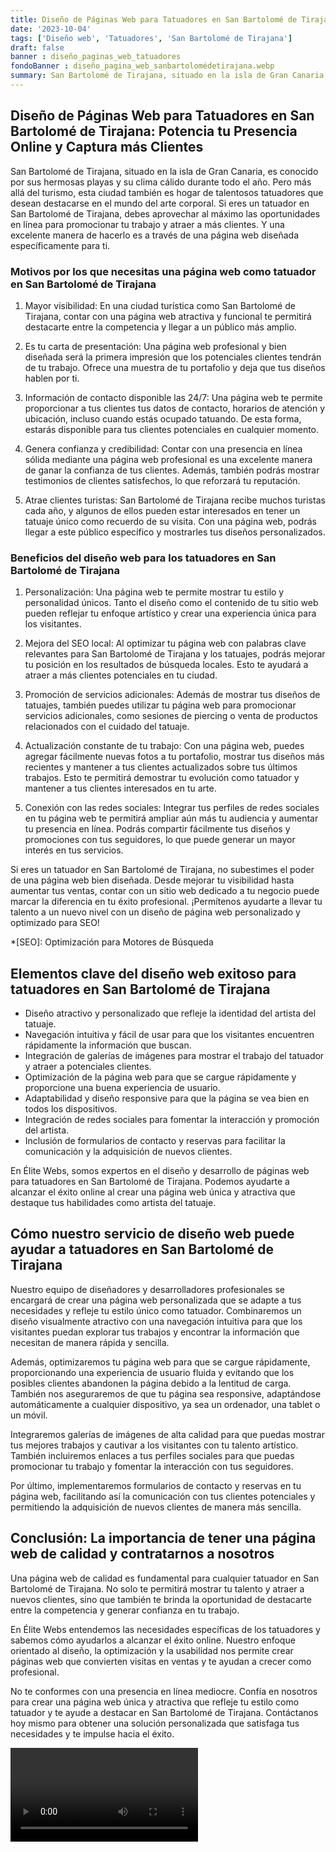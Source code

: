 ```yaml
---
title: Diseño de Páginas Web para Tatuadores en San Bartolomé de Tirajana
date: '2023-10-04'
tags: ['Diseño web', 'Tatuadores', 'San Bartolomé de Tirajana']
draft: false
banner : diseño_paginas_web_tatuadores
fondoBanner : diseño_pagina_web_sanbartolomédetirajana.webp
summary: San Bartolomé de Tirajana, situado en la isla de Gran Canaria, es conocido por sus hermosas playas y su clima cálido durante todo el año. Pero más allá del turismo, esta ciudad también es hogar de talentosos tatuadores que desean destacarse en el mundo del arte corporal. Si eres un tatuador en San Bartolomé de Tirajana, debes aprovechar al máximo las oportunidades en línea para promocionar tu trabajo y atraer a más clientes. Y una excelente manera de hacerlo es a través de una página web diseñada específicamente para ti.
---
```


## Diseño de Páginas Web para Tatuadores en San Bartolomé de Tirajana: Potencia tu Presencia Online y Captura más Clientes

San Bartolomé de Tirajana, situado en la isla de Gran Canaria, es conocido por sus hermosas playas y su clima cálido durante todo el año. Pero más allá del turismo, esta ciudad también es hogar de talentosos tatuadores que desean destacarse en el mundo del arte corporal. Si eres un tatuador en San Bartolomé de Tirajana, debes aprovechar al máximo las oportunidades en línea para promocionar tu trabajo y atraer a más clientes. Y una excelente manera de hacerlo es a través de una página web diseñada específicamente para ti.

### Motivos por los que necesitas una página web como tatuador en San Bartolomé de Tirajana

1. Mayor visibilidad: En una ciudad turística como San Bartolomé de Tirajana, contar con una página web atractiva y funcional te permitirá destacarte entre la competencia y llegar a un público más amplio.

2. Es tu carta de presentación: Una página web profesional y bien diseñada será la primera impresión que los potenciales clientes tendrán de tu trabajo. Ofrece una muestra de tu portafolio y deja que tus diseños hablen por ti.

3. Información de contacto disponible las 24/7: Una página web te permite proporcionar a tus clientes tus datos de contacto, horarios de atención y ubicación, incluso cuando estás ocupado tatuando. De esta forma, estarás disponible para tus clientes potenciales en cualquier momento.

4. Genera confianza y credibilidad: Contar con una presencia en línea sólida mediante una página web profesional es una excelente manera de ganar la confianza de tus clientes. Además, también podrás mostrar testimonios de clientes satisfechos, lo que reforzará tu reputación.

5. Atrae clientes turistas: San Bartolomé de Tirajana recibe muchos turistas cada año, y algunos de ellos pueden estar interesados en tener un tatuaje único como recuerdo de su visita. Con una página web, podrás llegar a este público específico y mostrarles tus diseños personalizados.

### Beneficios del diseño web para los tatuadores en San Bartolomé de Tirajana

1. Personalización: Una página web te permite mostrar tu estilo y personalidad únicos. Tanto el diseño como el contenido de tu sitio web pueden reflejar tu enfoque artístico y crear una experiencia única para los visitantes.

2. Mejora del SEO local: Al optimizar tu página web con palabras clave relevantes para San Bartolomé de Tirajana y los tatuajes, podrás mejorar tu posición en los resultados de búsqueda locales. Esto te ayudará a atraer a más clientes potenciales en tu ciudad.

3. Promoción de servicios adicionales: Además de mostrar tus diseños de tatuajes, también puedes utilizar tu página web para promocionar servicios adicionales, como sesiones de piercing o venta de productos relacionados con el cuidado del tatuaje.

4. Actualización constante de tu trabajo: Con una página web, puedes agregar fácilmente nuevas fotos a tu portafolio, mostrar tus diseños más recientes y mantener a tus clientes actualizados sobre tus últimos trabajos. Esto te permitirá demostrar tu evolución como tatuador y mantener a tus clientes interesados en tu arte.

5. Conexión con las redes sociales: Integrar tus perfiles de redes sociales en tu página web te permitirá ampliar aún más tu audiencia y aumentar tu presencia en línea. Podrás compartir fácilmente tus diseños y promociones con tus seguidores, lo que puede generar un mayor interés en tus servicios.

Si eres un tatuador en San Bartolomé de Tirajana, no subestimes el poder de una página web bien diseñada. Desde mejorar tu visibilidad hasta aumentar tus ventas, contar con un sitio web dedicado a tu negocio puede marcar la diferencia en tu éxito profesional. ¡Permítenos ayudarte a llevar tu talento a un nuevo nivel con un diseño de página web personalizado y optimizado para SEO!

*[SEO]: Optimización para Motores de Búsqueda

<GifSeo />

<Cta />

## Elementos clave del diseño web exitoso para tatuadores en San Bartolomé de Tirajana

- Diseño atractivo y personalizado que refleje la identidad del artista del tatuaje.
- Navegación intuitiva y fácil de usar para que los visitantes encuentren rápidamente la información que buscan.
- Integración de galerías de imágenes para mostrar el trabajo del tatuador y atraer a potenciales clientes.
- Optimización de la página web para que se cargue rápidamente y proporcione una buena experiencia de usuario.
- Adaptabilidad y diseño responsive para que la página se vea bien en todos los dispositivos.
- Integración de redes sociales para fomentar la interacción y promoción del artista.
- Inclusión de formularios de contacto y reservas para facilitar la comunicación y la adquisición de nuevos clientes.

En Élite Webs, somos expertos en el diseño y desarrollo de páginas web para tatuadores en San Bartolomé de Tirajana. Podemos ayudarte a alcanzar el éxito online al crear una página web única y atractiva que destaque tus habilidades como artista del tatuaje.

## Cómo nuestro servicio de diseño web puede ayudar a tatuadores en San Bartolomé de Tirajana

Nuestro equipo de diseñadores y desarrolladores profesionales se encargará de crear una página web personalizada que se adapte a tus necesidades y refleje tu estilo único como tatuador. Combinaremos un diseño visualmente atractivo con una navegación intuitiva para que los visitantes puedan explorar tus trabajos y encontrar la información que necesitan de manera rápida y sencilla.

Además, optimizaremos tu página web para que se cargue rápidamente, proporcionando una experiencia de usuario fluida y evitando que los posibles clientes abandonen la página debido a la lentitud de carga. También nos aseguraremos de que tu página sea responsive, adaptándose automáticamente a cualquier dispositivo, ya sea un ordenador, una tablet o un móvil.

Integraremos galerías de imágenes de alta calidad para que puedas mostrar tus mejores trabajos y cautivar a los visitantes con tu talento artístico. También incluiremos enlaces a tus perfiles sociales para que puedas promocionar tu trabajo y fomentar la interacción con tus seguidores.

Por último, implementaremos formularios de contacto y reservas en tu página web, facilitando así la comunicación con tus clientes potenciales y permitiendo la adquisición de nuevos clientes de manera más sencilla.

## Conclusión: La importancia de tener una página web de calidad y contratarnos a nosotros

Una página web de calidad es fundamental para cualquier tatuador en San Bartolomé de Tirajana. No solo te permitirá mostrar tu talento y atraer a nuevos clientes, sino que también te brinda la oportunidad de destacarte entre la competencia y generar confianza en tu trabajo.

En Élite Webs entendemos las necesidades específicas de los tatuadores y sabemos cómo ayudarlos a alcanzar el éxito online. Nuestro enfoque orientado al diseño, la optimización y la usabilidad nos permite crear páginas web que convierten visitas en ventas y te ayudan a crecer como profesional.

No te conformes con una presencia en línea mediocre. Confía en nosotros para crear una página web única y atractiva que refleje tu estilo como tatuador y te ayude a destacar en San Bartolomé de Tirajana. Contáctanos hoy mismo para obtener una solución personalizada que satisfaga tus necesidades y te impulse hacia el éxito.

<Video />

<CtaBot job='Tatuadores' city='San Bartolomé de Tirajana'/>

<Gmaps query='San Bartolomé de Tirajana+españa+maps' />